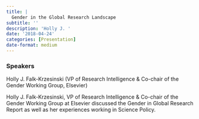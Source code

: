 ```yaml
---
title: |
  Gender in the Global Research Landscape
subtitle: ''
description: 'Holly J. '
date: '2018-04-24'
categories: [Presentation]
date-format: medium 
---
```


### Speakers  
Holly J. Falk-Krzesinski (VP of Research Intelligence & Co-chair of the Gender Working Group, Elsevier)

Holly J. Falk-Krzesinski, VP of Research Intelligence & Co-chair of the Gender Working Group at Elsevier discussed the Gender in Global Research Report as well as her experiences working in Science Policy.

